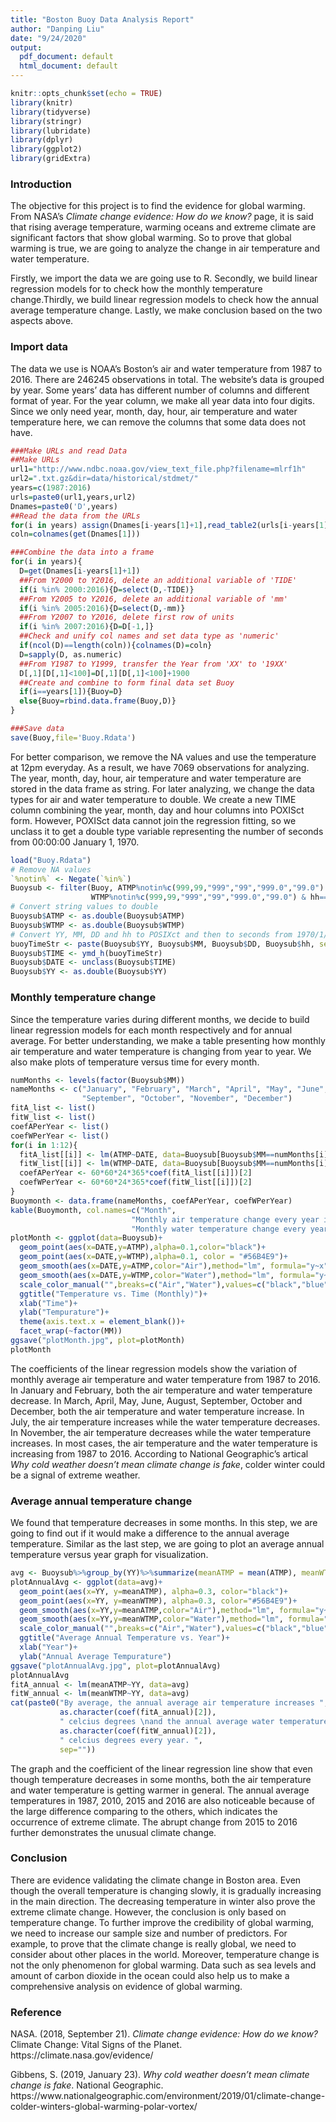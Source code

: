 ```yaml
---
title: "Boston Buoy Data Analysis Report"
author: "Danping Liu"
date: "9/24/2020"
output:
  pdf_document: default
  html_document: default
---
```


```r
knitr::opts_chunk$set(echo = TRUE)
library(knitr)
library(tidyverse)
library(stringr)
library(lubridate)
library(dplyr)
library(ggplot2)
library(gridExtra)
```
### Introduction 
The objective for this project is to find the evidence for global warming. From NASA's *Climate change evidence: How do we know?* page, it is said that rising average temperature, warming oceans and extreme climate are significant factors that show global warming. So to prove that global warming is true, we are going to analyze the change in air temperature and water temperature. 

Firstly, we import the data we are going use to R. Secondly, we build linear regression models for to check how the monthly temperature change.Thirdly, we build linear regression models to check how the annual average temperature change. Lastly, we make conclusion based on the two aspects above. 

### Import data
The data we use is NOAA's Boston's air and water temperature from 1987 to 2016. There are 246245 observations in total. The website's data is grouped by year. Some years' data has different number of columns and different format of year. For the year column, we make all year data into four digits. Since we only need year, month, day, hour, air temperature and water temperature here, we can remove the columns that some data does not have. 
```r
###Make URLs and read Data
##Make URLs
url1="http://www.ndbc.noaa.gov/view_text_file.php?filename=mlrf1h"
url2=".txt.gz&dir=data/historical/stdmet/"
years=c(1987:2016)
urls=paste0(url1,years,url2)
Dnames=paste0('D',years)
##Read the data from the URLs
for(i in years) assign(Dnames[i-years[1]+1],read_table2(urls[i-years[1]+1]))
coln=colnames(get(Dnames[1]))

###Combine the data into a frame
for(i in years){
  D=get(Dnames[i-years[1]+1])
  ##From Y2000 to Y2016, delete an additional variable of 'TIDE'
  if(i %in% 2000:2016){D=select(D,-TIDE)}
  ##From Y2005 to Y2016, delete an additional variable of 'mm'
  if(i %in% 2005:2016){D=select(D,-mm)}
  ##From Y2007 to Y2016, delete first row of units
  if(i %in% 2007:2016){D=D[-1,]}
  ##Check and unify col names and set data type as 'numeric'
  if(ncol(D)==length(coln)){colnames(D)=coln}
  D=sapply(D, as.numeric)
  ##From Y1987 to Y1999, transfer the Year from 'XX' to '19XX'
  D[,1][D[,1]<100]=D[,1][D[,1]<100]+1900
  ##Create and combine to form final data set Buoy
  if(i==years[1]){Buoy=D}
  else{Buoy=rbind.data.frame(Buoy,D)}
}

###Save data
save(Buoy,file='Buoy.Rdata')
```
For better comparison, we remove the NA values and use the temperature at 12pm everyday. As a result, we have 7069 observations for analyzing. The year, month, day, hour, air temperature and water temperature are stored in the data frame as string. For later analyzing, we change the data types for air and water temperature to double. We create a new TIME column combining the year, month, day and hour columns into POXISct form. However, POXISct data cannot join the regression fitting, so we unclass it to get a double type variable representing the number of seconds from 00:00:00 January 1, 1970. 
```r
load("Buoy.Rdata")
# Remove NA values
`%notin%` <- Negate(`%in%`)
Buoysub <- filter(Buoy, ATMP%notin%c(999,99,"999","99","999.0","99.0") &
                  WTMP%notin%c(999,99,"999","99","999.0","99.0") & hh=="12")
# Convert string values to double
Buoysub$ATMP <- as.double(Buoysub$ATMP)
Buoysub$WTMP <- as.double(Buoysub$WTMP)
# Convert YY, MM, DD and hh to POSIXct and then to seconds from 1970/1/1
buoyTimeStr <- paste(Buoysub$YY, Buoysub$MM, Buoysub$DD, Buoysub$hh, sep="-")
Buoysub$TIME <- ymd_h(buoyTimeStr)
Buoysub$DATE <- unclass(Buoysub$TIME)
Buoysub$YY <- as.double(Buoysub$YY)
```

### Monthly temperature change
Since the temperature varies during different months, we decide to build linear regression models for each month respectively and for annual average. For better understanding, we make a table presenting how monthly air temperature and water temperature is changing from year to year. We also make plots of temperature versus time for every month. 
```r
numMonths <- levels(factor(Buoysub$MM))
nameMonths <- c("January", "February", "March", "April", "May", "June", "July", "August",
                "September", "October", "November", "December")
fitA_list <- list()
fitW_list <- list()
coefAPerYear <- list()
coefWPerYear <- list()
for(i in 1:12){
  fitA_list[[i]] <- lm(ATMP~DATE, data=Buoysub[Buoysub$MM==numMonths[i],])
  fitW_list[[i]] <- lm(WTMP~DATE, data=Buoysub[Buoysub$MM==numMonths[i],])
  coefAPerYear <- 60*60*24*365*coef(fitA_list[[i]])[2]
  coefWPerYear <- 60*60*24*365*coef(fitW_list[[i]])[2]
}
Buoymonth <- data.frame(nameMonths, coefAPerYear, coefWPerYear)
kable(Buoymonth, col.names=c("Month", 
                           "Monthly air temperature change every year in celcius degrees", 
                           "Monthly water temperature change every year in celcius degrees"))
plotMonth <- ggplot(data=Buoysub)+
  geom_point(aes(x=DATE,y=ATMP),alpha=0.1,color="black")+
  geom_point(aes(x=DATE,y=WTMP),alpha=0.1, color = "#56B4E9")+
  geom_smooth(aes(x=DATE,y=ATMP,color="Air"),method="lm", formula="y~x")+
  geom_smooth(aes(x=DATE,y=WTMP,color="Water"),method="lm", formula="y~x")+
  scale_color_manual("",breaks=c("Air","Water"),values=c("black","blue"))+
  ggtitle("Temperature vs. Time (Monthly)")+
  xlab("Time")+
  ylab("Tempurature")+
  theme(axis.text.x = element_blank())+
  facet_wrap(~factor(MM))
ggsave("plotMonth.jpg", plot=plotMonth)
plotMonth
```

The coefficients of the linear regression models show the variation of monthly average air temperature and water temperature from 1987 to 2016. 
In January and February, both the air temperature and water temperature decrease. 
In March, April, May, June, August, September, October and December, both the air temperature and water temperature increase. 
In July, the air temperature increases while the water temperature decreases. 
In November, the air temperature decreases while the water temperature increases. 
In most cases, the air temperature and the water temperature is increasing from 1987 to 2016. 
According to National Geographic's artical *Why cold weather doesn't mean climate change is fake*, colder winter could be a signal of extreme weather. 

### Average annual temperature change
We found that temperature decreases in some months. In this step, we are going to find out if it would make a difference to the annual average temperature. Similar as the last step, we are going to plot an average annual temperature versus year graph for visualization. 
```r
avg <- Buoysub%>%group_by(YY)%>%summarize(meanATMP = mean(ATMP), meanWTMP = mean(WTMP))
plotAnnualAvg <- ggplot(data=avg)+
  geom_point(aes(x=YY, y=meanATMP), alpha=0.3, color="black")+
  geom_point(aes(x=YY, y=meanWTMP), alpha=0.3, color="#56B4E9")+
  geom_smooth(aes(x=YY,y=meanATMP,color="Air"),method="lm", formula="y~x")+
  geom_smooth(aes(x=YY,y=meanWTMP,color="Water"),method="lm", formula="y~x")+
  scale_color_manual("",breaks=c("Air","Water"),values=c("black","blue"))+
  ggtitle("Average Annual Temperature vs. Year")+
  xlab("Year")+
  ylab("Annual Average Tempurature")
ggsave("plotAnnualAvg.jpg", plot=plotAnnualAvg)
plotAnnualAvg
fitA_annual <- lm(meanATMP~YY, data=avg)
fitW_annual <- lm(meanWTMP~YY, data=avg)
cat(paste0("By average, the annual average air temperature increases ",
           as.character(coef(fitA_annual)[2]), 
           " celcius degrees \nand the annual average water temperature increases ",
           as.character(coef(fitW_annual)[2]), 
           " celcius degrees every year. ", 
           sep=""))

```

The graph and the coefficient of the linear regression line show that even though temperature decreases in some months, both the air temperature and water temperature is getting warmer in general. The annual average temperatures in 1987, 2010, 2015 and 2016 are also noticeable because of the large difference comparing to the others, which indicates the occurrence of extreme climate. The abrupt change from 2015 to 2016 further demonstrates the unusual climate change. 

### Conclusion
There are evidence validating the climate change in Boston area. Even though the overall temperature is changing slowly, it is gradually increasing in the main direction. The decreasing temperature in winter also prove the extreme climate change. However, the conclusion is only based on temperature change. To further improve the credibility of global warming, we need to increase our sample size and number of predictors. For example, to prove that the climate change is really global, we need to consider about other places in the world. Moreover, temperature change is not the only phenomenon for global warming. Data such as sea levels and amount of carbon dioxide in the ocean could also help us to make a comprehensive analysis on evidence of global warming. 

### Reference
NASA. (2018, September 21). *Climate change evidence: How do we know?* Climate Change: Vital Signs of the Planet. https://climate.nasa.gov/evidence/

Gibbens, S. (2019, January 23). *Why cold weather doesn’t mean climate change is fake*. National Geographic. https://www.nationalgeographic.com/environment/2019/01/climate-change-colder-winters-global-warming-polar-vortex/


